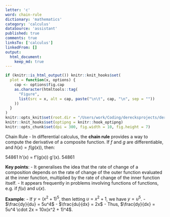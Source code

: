 ```yaml
---
letter: 'c'
word: chain-rule
dictionary: 'mathematics'
category: 'calculus'
dataSource: 'assistant'
published: true
comments: true
linksTo: ['calculus']
linkedFrom: []
output:
  html_document:
    keep_md: true
---
```


```r
if (knitr::is_html_output()) knitr::knit_hooks$set(
  plot = function(x, options) {
    cap <- options$fig.cap
    as.character(htmltools::tag(
      "Figure",
      list(src = x, alt = cap, paste("\n\t", cap, "\n", sep = ""))
    ))
  }
)
knitr::opts_knit$set(root.dir = "/Users/work/Coding/derecksprojects/derecksnotes.com-playground/derecksnotes.com/client/src/app/dictionaries/mathematics/definitions")
knitr::knit_hooks$set(optipng = knitr::hook_optipng)
knitr::opts_chunk$set(dpi = 300, fig.width = 10, fig.height = 7)
```

<a id="chain-rule">Chain Rule</a> - In differential calculus, the **chain rule** provides a way to compute the derivative of a composite function. If $f$ and $g$ are differentiable, and $h(x) = f(g(x))$, then:

54861
h'(x) = f'(g(x)) \cdot g'(x).
54861

**Key points**:
- It generalises the idea that the rate of change of a composition depends on the rate of change of the outer function evaluated at the inner function, multiplied by the rate of change of the inner function itself.
- It appears frequently in problems involving functions of functions, e.g. if $f(u)$ and $u(x)$.

**Example**:
- If $y = (x^2 + 1)^5$, then letting $u = x^2 + 1$, we have $y = u^5$.
  - $\frac{dy}{du} = 5u^4$
  - $\frac{du}{dx} = 2x$
  - Thus, $\frac{dy}{dx} = 5u^4 \cdot 2x = 10x(x^2 + 1)^4$.

